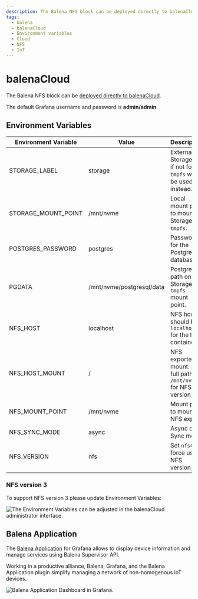 ```yaml
---
description: The Balena NFS block can be deployed directly to balenaCloud.
tags:
  - balena
  - balenaCloud
  - Environment variables
  - Cloud
  - NFS
  - IoT
---
```



# balenaCloud

The Balena NFS block can be [deployed directly to balenaCloud](https://dashboard.balena-cloud.com/deploy?repoUrl=https://github.com/volkovlabs/balena-nfs).

The default Grafana username and password is **admin/admin**.

## Environment Variables

| Environment Variable | Value                     | Description                                                      |
| -------------------- | ------------------------- | ---------------------------------------------------------------- |
| STORAGE_LABEL        | storage                   | External Storage ID, if not found `tmpfs` will be used instead.  |
| STORAGE_MOUNT_POINT  | /mnt/nvme                 | Local mount point to mount Storage or `tmpfs`.                   |
| POSTGRES_PASSWORD    | postgres                  | Password for the PostgreSQL database.                            |
| PGDATA               | /mnt/nvme/postgresql/data | PostgreSQL path on the Storage or `tmpfs` mount point.           |
| NFS_HOST             | localhost                 | NFS host, should be `localhost` for the local container.         |
| NFS_HOST_MOUNT       | /                         | NFS exported mount. Set full path `/mnt/nvme` for NFS version 3. |
| NFS_MOUNT_POINT      | /mnt/nvme                 | Mount point to mount NFS export.                                 |
| NFS_SYNC_MODE        | async                     | Async or Sync mode.                                              |
| NFS_VERSION          | nfs                       | Set `nfs4` to force use NFS version 4.                           |

### NFS version 3

To support NFS version 3 please update Environment Variables:

<Image
  title="The Environment Variables can be adjusted in the balenaCloud administrator interface."
  src="/img/projects/balena-nfs/env-nfsv3.png"
/>

## Balena Application

The [Balena Application](../volkovlabs-balena-app) for Grafana allows to display device information and manage services using Balena Supervisor API.

Working in a productive alliance, Balena, Grafana, and the Balena Application plugin simplify managing a network of non-homogenous IoT devices.

<Image
  title="Balena Application Dashboard in Grafana."
  src="/img/projects/balena-nfs/dashboard.png"
/>
